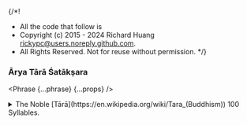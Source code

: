 
{/*!
 * All the code that follow is
 * Copyright (c) 2015 - 2024 Richard Huang <rickypc@users.noreply.github.com>.
 * All Rights Reserved. Not for reuse without permission.
 */}


### Ārya Tārā Śatākṣara

<Phrase {...phrase} {...props} />

<details>
  <summary>
    The Noble [Tārā](https://en.wikipedia.org/wiki/Tara_(Buddhism)) 100 Syllables.
  </summary>
  <div>
    <MultiLingual {...phrase} />
  </div>
</details>
